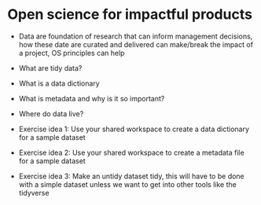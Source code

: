 # Open science for impactful products {#impact}

* Data are foundation of research that can inform management decisions, how these date are curated and delivered can make/break the impact of a project, OS principles can help

* What are tidy data?

* What is a data dictionary

* What is metadata and why is it so important?

* Where do data live? 

* Exercise idea 1: Use your shared workspace to create a data dictionary for a sample dataset

* Exercise idea 2: Use your shared workspace to create a metadata file for a sample dataset

* Exercise idea 3: Make an untidy dataset tidy, this will have to be done with a simple dataset unless we want to get into other tools like the tidyverse